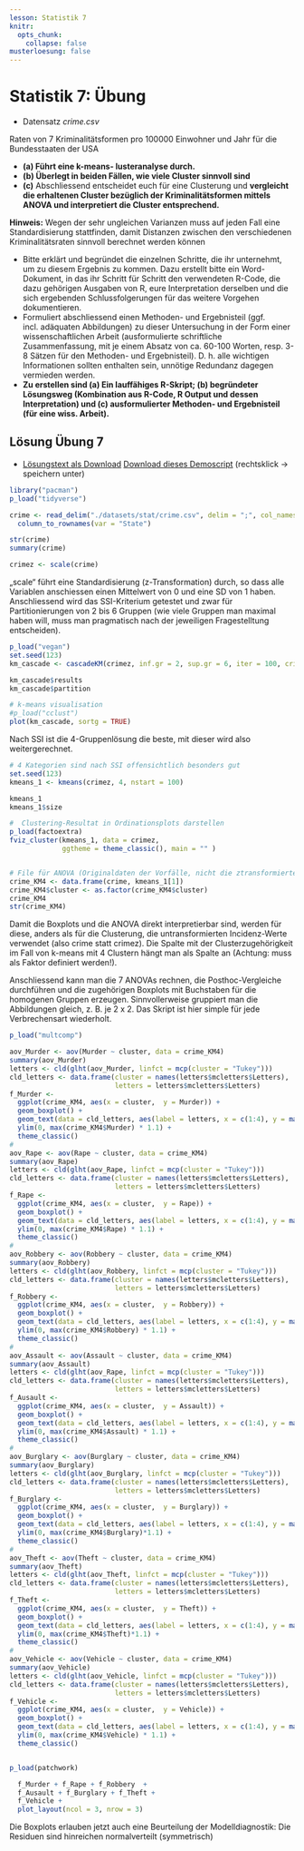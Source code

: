```yaml
---
lesson: Statistik 7
knitr:
  opts_chunk: 
    collapse: false
musterloesung: false
---
```



# Statistik 7: Übung
  

- Datensatz *crime.csv*

Raten von 7 Kriminalitätsformen pro 100000 Einwohner und Jahr für die Bundesstaaten der USA

- **(a) Führt eine k-means- lusteranalyse durch.**
- **(b) Überlegt in beiden Fällen, wie viele Cluster sinnvoll sind** 
- **(c)** Abschliessend entscheidet euch für eine Clusterung und **vergleicht die erhaltenen Cluster bezüglich der Kriminalitätsformen mittels ANOVA und interpretiert die Cluster entsprechend.**

**Hinweis:**
Wegen der sehr ungleichen Varianzen muss auf jeden Fall eine Standardisierung stattfinden, damit Distanzen zwischen den verschiedenen Kriminalitätsraten sinnvoll berechnet werden können

- Bitte erklärt und begründet die einzelnen Schritte, die ihr unternehmt, um zu diesem Ergebnis zu kommen. Dazu erstellt bitte ein Word-Dokument, in das ihr Schritt für Schritt den verwendeten R-Code, die dazu gehörigen Ausgaben von R, eure Interpretation derselben und die sich ergebenden Schlussfolgerungen für das weitere Vorgehen dokumentieren.
- Formuliert abschliessend einen Methoden- und Ergebnisteil (ggf. incl. adäquaten Abbildungen) zu dieser Untersuchung in der Form einer wissenschaftlichen Arbeit (ausformulierte schriftliche Zusammenfassung, mit je einem Absatz von ca. 60-100 Worten, resp. 3-8 Sätzen für den Methoden- und Ergebnisteil). D. h. alle wichtigen Informationen sollten enthalten sein, unnötige Redundanz dagegen vermieden werden.
- **Zu erstellen sind (a) Ein lauffähiges R-Skript; (b) begründeter Lösungsweg (Kombination aus R-Code, R Output und dessen Interpretation) und (c) ausformulierter Methoden- und Ergebnisteil (für eine wiss. Arbeit).**



::::{.content-hidden unless-meta="musterloesung"}

:::{.callout-note}


## Lösung Übung 7

- [Lösungstext als Download](Statistik_Loesungstext_7.pdf)
[Download dieses Demoscript ](../purl/Statistik7_Uebung.R) (rechtsklick → speichern unter)




```r
library("pacman")
p_load("tidyverse")

crime <- read_delim("./datasets/stat/crime.csv", delim = ";", col_names = TRUE) |>
  column_to_rownames(var = "State")
```

```r
str(crime)
summary(crime)
```

```r
crimez <- scale(crime)
```

„scale“ führt eine Standardisierung (z-Transformation) durch, so dass alle Variablen anschiessen einen Mittelwert von 0 und eine SD von 1 haben. Anschliessend wird das SSI-Kriterium getestet und zwar für Partitionierungen von 2 bis 6 Gruppen (wie viele Gruppen man maximal haben will, muss man pragmatisch nach der jeweiligen Fragestelltung entscheiden).

```r
p_load("vegan")
set.seed(123)
km_cascade <- cascadeKM(crimez, inf.gr = 2, sup.gr = 6, iter = 100, criterion = "ssi")

km_cascade$results
km_cascade$partition

# k-means visualisation
#p_load("cclust")
plot(km_cascade, sortg = TRUE)
```

Nach SSI ist die 4-Gruppenlösung die beste, mit dieser wird also weitergerechnet.

```r
# 4 Kategorien sind nach SSI offensichtlich besonders gut
set.seed(123)
kmeans_1 <- kmeans(crimez, 4, nstart = 100)

kmeans_1
kmeans_1$size

#  Clustering-Resultat in Ordinationsplots darstellen
p_load(factoextra)
fviz_cluster(kmeans_1, data = crimez, 
             ggtheme = theme_classic(), main = "" )


# File für ANOVA (Originaldaten der Vorfälle, nicht die ztransformierten)
crime_KM4 <- data.frame(crime, kmeans_1[1])
crime_KM4$cluster <- as.factor(crime_KM4$cluster)
crime_KM4
str(crime_KM4)
```


Damit die Boxplots und die ANOVA direkt interpretierbar sind, werden für diese, anders als für die Clusterung, die untransformierten Incidenz-Werte verwendet (also crime statt crimez). Die Spalte mit der Clusterzugehörigkeit im Fall von k-means mit 4 Clustern hängt man als Spalte an (Achtung: muss als Faktor definiert werden!).

Anschliessend kann man die 7 ANOVAs rechnen, die Posthoc-Vergleiche durchführen und die zugehörigen Boxplots mit Buchstaben für die homogenen Gruppen erzeugen. Sinnvollerweise gruppiert man die Abbildungen gleich, z. B. je 2 x 2. Das Skript ist hier simple für jede Verbrechensart wiederholt. 

```r
p_load("multcomp")

aov_Murder <- aov(Murder ~ cluster, data = crime_KM4)
summary(aov_Murder)
letters <- cld(glht(aov_Murder, linfct = mcp(cluster = "Tukey")))
cld_letters <- data.frame(cluster = names(letters$mcletters$Letters), 
                          letters = letters$mcletters$Letters)
f_Murder <-
  ggplot(crime_KM4, aes(x = cluster,  y = Murder)) + 
  geom_boxplot() +
  geom_text(data = cld_letters, aes(label = letters, x = c(1:4), y = max(crime_KM4$Murder) * 1.1)) +
  ylim(0, max(crime_KM4$Murder) * 1.1) +
  theme_classic()
#
aov_Rape <- aov(Rape ~ cluster, data = crime_KM4)
summary(aov_Rape)
letters <- cld(glht(aov_Rape, linfct = mcp(cluster = "Tukey")))
cld_letters <- data.frame(cluster = names(letters$mcletters$Letters), 
                          letters = letters$mcletters$Letters)
f_Rape <-
  ggplot(crime_KM4, aes(x = cluster,  y = Rape)) + 
  geom_boxplot() +
  geom_text(data = cld_letters, aes(label = letters, x = c(1:4), y = max(crime_KM4$Rape)* 1.1)) +
  ylim(0, max(crime_KM4$Rape) * 1.1) +
  theme_classic()
#
aov_Robbery <- aov(Robbery ~ cluster, data = crime_KM4)
summary(aov_Robbery)
letters <- cld(glht(aov_Robbery, linfct = mcp(cluster = "Tukey")))
cld_letters <- data.frame(cluster = names(letters$mcletters$Letters), 
                          letters = letters$mcletters$Letters)
f_Robbery <-
  ggplot(crime_KM4, aes(x = cluster,  y = Robbery)) + 
  geom_boxplot() +
  geom_text(data = cld_letters, aes(label = letters, x = c(1:4), y = max(crime_KM4$Robbery) * 1.1)) +
  ylim(0, max(crime_KM4$Robbery) * 1.1) +
  theme_classic()
#
aov_Assault <- aov(Assault ~ cluster, data = crime_KM4)
summary(aov_Assault)
letters <- cld(glht(aov_Rape, linfct = mcp(cluster = "Tukey")))
cld_letters <- data.frame(cluster = names(letters$mcletters$Letters), 
                          letters = letters$mcletters$Letters)
f_Ausault <-
  ggplot(crime_KM4, aes(x = cluster,  y = Assault)) + 
  geom_boxplot() +
  geom_text(data = cld_letters, aes(label = letters, x = c(1:4), y = max(crime_KM4$Assault) * 1.1)) +
  ylim(0, max(crime_KM4$Assault) * 1.1) +
  theme_classic()
#
aov_Burglary <- aov(Burglary ~ cluster, data = crime_KM4)
summary(aov_Burglary)
letters <- cld(glht(aov_Burglary, linfct = mcp(cluster = "Tukey")))
cld_letters <- data.frame(cluster = names(letters$mcletters$Letters), 
                          letters = letters$mcletters$Letters)
f_Burglary <-
  ggplot(crime_KM4, aes(x = cluster,  y = Burglary)) + 
  geom_boxplot() +
  geom_text(data = cld_letters, aes(label = letters, x = c(1:4), y = max(crime_KM4$Burglary)* 1.1)) +
  ylim(0, max(crime_KM4$Burglary)*1.1) +
  theme_classic()
#
aov_Theft <- aov(Theft ~ cluster, data = crime_KM4)
summary(aov_Theft)
letters <- cld(glht(aov_Theft, linfct = mcp(cluster = "Tukey")))
cld_letters <- data.frame(cluster = names(letters$mcletters$Letters), 
                          letters = letters$mcletters$Letters)
f_Theft <-
  ggplot(crime_KM4, aes(x = cluster,  y = Theft)) + 
  geom_boxplot() +
  geom_text(data = cld_letters, aes(label = letters, x = c(1:4), y = max(crime_KM4$Theft)* 1.1)) +
  ylim(0, max(crime_KM4$Theft)*1.1) +
  theme_classic()
#
aov_Vehicle <- aov(Vehicle ~ cluster, data = crime_KM4)
summary(aov_Vehicle)
letters <- cld(glht(aov_Vehicle, linfct = mcp(cluster = "Tukey")))
cld_letters <- data.frame(cluster = names(letters$mcletters$Letters), 
                          letters = letters$mcletters$Letters)
f_Vehicle <-
  ggplot(crime_KM4, aes(x = cluster,  y = Vehicle)) + 
  geom_boxplot() +
  geom_text(data = cld_letters, aes(label = letters, x = c(1:4), y = max(crime_KM4$Vehicle) * 1.1)) +
  ylim(0, max(crime_KM4$Vehicle) * 1.1) +
  theme_classic()


p_load(patchwork)

  f_Murder + f_Rape + f_Robbery  + 
  f_Ausault + f_Burglary + f_Theft +
  f_Vehicle +
  plot_layout(ncol = 3, nrow = 3)
```

Die Boxplots erlauben jetzt auch eine Beurteilung der Modelldiagnostik: 
Die Residuen sind hinreichen normalverteilt (symmetrisch) 

:::
:::: 